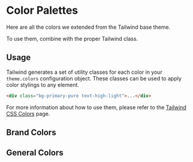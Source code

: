 
<Meta title="Tokens/Colors" />

# Color Palettes

Here are all the colors we extended from the Tailwind base theme.

To use them, combine with the proper Tailwind class.

## Usage

Tailwind generates a set of utility classes for each color in your `theme.colors` configuration object. These classes can be used to apply color stylings to any element.

```html
<div class="bg-primary-pure text-high-light">...</div>
```

For more information about how to use them, please refer to the [Tailwind CSS Colors](https://tailwindcss.com/docs/customizing-colors) page.

## Brand Colors

<ColorPalette>
  <ColorItem
    title="colors.primary"
    subtitle="Primary color"
    colors={{
      lightest: '#CBD6FF',
      lighter: '#A1A1FF',
      light: '#7474DB',
      medium: '#28289C',
      dark: '#0F0F70',
      pure: '#00003C',
    }}
  />
  <ColorItem
    title="colors.secondary"
    subtitle="Secondary color"
    colors={{
      lightest: '#D7E2FF ',
      lighter: '#ACC7FF',
      light: '#6590DE',
      medium: '#2E5DA8',
      pure: '#2B4A7E',
      dark: '#002F67',
    }}
  />
  <ColorItem
    title="colors.highlight"
    subtitle="Highlight color"
    colors={{
      lightest: '#BEF9FF ',
      lighter: '#96F5FE',
      light: '#41EFFF',
      pure: '#00CDDF',
      medium: '#00BFD0',
      dark: '#009AA8',
    }}
  />
</ColorPalette>

## General Colors

<ColorPalette>
  <ColorItem
    title="colors.success"
    subtitle="Success color"
    colors={{
      light: '#40E4B8',
      pure: '#00BA88',
      medium: '#00976E',
      dark: '#004D38',
    }}
  />
  <ColorItem
    title="colors.warning"
    subtitle="Warning color"
    colors={{
      light: '#F4A360',
      pure: '#EB7E24',
      medium: '#DB6300',
      dark: '#9D4700',
    }}
  />
  <ColorItem
    title="colors.error"
    subtitle="Error color"
    colors={{
      light: '#F3635F',
      pure: '#DE3730',
      medium: '#BD0600',
      dark: '#770300',
    }}
  />
  <ColorItem
    title="colors.high"
    subtitle="High color"
    colors={{
      pure: '#FFFFFF',
      light: '#F2F2F2',
      medium: '#E0E0E0',
      dark: '#BFBFBF',
    }}
  />
  <ColorItem
    title="colors.low"
    subtitle="Low color"
    colors={{
      light: '#A4A4A4',
      medium: '#7A7A7A',
      dark: '#545454',
      pure: '#000000',
    }}
  />
</ColorPalette>
